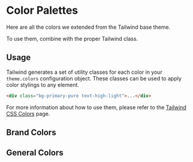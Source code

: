 
<Meta title="Tokens/Colors" />

# Color Palettes

Here are all the colors we extended from the Tailwind base theme.

To use them, combine with the proper Tailwind class.

## Usage

Tailwind generates a set of utility classes for each color in your `theme.colors` configuration object. These classes can be used to apply color stylings to any element.

```html
<div class="bg-primary-pure text-high-light">...</div>
```

For more information about how to use them, please refer to the [Tailwind CSS Colors](https://tailwindcss.com/docs/customizing-colors) page.

## Brand Colors

<ColorPalette>
  <ColorItem
    title="colors.primary"
    subtitle="Primary color"
    colors={{
      lightest: '#CBD6FF',
      lighter: '#A1A1FF',
      light: '#7474DB',
      medium: '#28289C',
      dark: '#0F0F70',
      pure: '#00003C',
    }}
  />
  <ColorItem
    title="colors.secondary"
    subtitle="Secondary color"
    colors={{
      lightest: '#D7E2FF ',
      lighter: '#ACC7FF',
      light: '#6590DE',
      medium: '#2E5DA8',
      pure: '#2B4A7E',
      dark: '#002F67',
    }}
  />
  <ColorItem
    title="colors.highlight"
    subtitle="Highlight color"
    colors={{
      lightest: '#BEF9FF ',
      lighter: '#96F5FE',
      light: '#41EFFF',
      pure: '#00CDDF',
      medium: '#00BFD0',
      dark: '#009AA8',
    }}
  />
</ColorPalette>

## General Colors

<ColorPalette>
  <ColorItem
    title="colors.success"
    subtitle="Success color"
    colors={{
      light: '#40E4B8',
      pure: '#00BA88',
      medium: '#00976E',
      dark: '#004D38',
    }}
  />
  <ColorItem
    title="colors.warning"
    subtitle="Warning color"
    colors={{
      light: '#F4A360',
      pure: '#EB7E24',
      medium: '#DB6300',
      dark: '#9D4700',
    }}
  />
  <ColorItem
    title="colors.error"
    subtitle="Error color"
    colors={{
      light: '#F3635F',
      pure: '#DE3730',
      medium: '#BD0600',
      dark: '#770300',
    }}
  />
  <ColorItem
    title="colors.high"
    subtitle="High color"
    colors={{
      pure: '#FFFFFF',
      light: '#F2F2F2',
      medium: '#E0E0E0',
      dark: '#BFBFBF',
    }}
  />
  <ColorItem
    title="colors.low"
    subtitle="Low color"
    colors={{
      light: '#A4A4A4',
      medium: '#7A7A7A',
      dark: '#545454',
      pure: '#000000',
    }}
  />
</ColorPalette>
